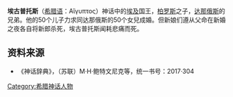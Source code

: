'''埃古普托斯'''（[[希腊语|希腊语]]：Αἴγυπτος）神话中的[[埃及|埃及]]国王，[[柏罗斯|柏罗斯]]之子，[[达那俄斯|达那俄斯]]的兄弟。他的50个儿子力求同达那俄斯的50个女兒成婚。但新娘们遵从父命在新婚之夜各自将新郎杀死，埃古普托斯闻耗悲痛而死。

== 资料来源 ==
* 《神话辞典》，（苏联）M·H·鲍特文尼克等，统一书号：2017·304

[[Category:希腊神话人物|Category:希腊神话人物]]